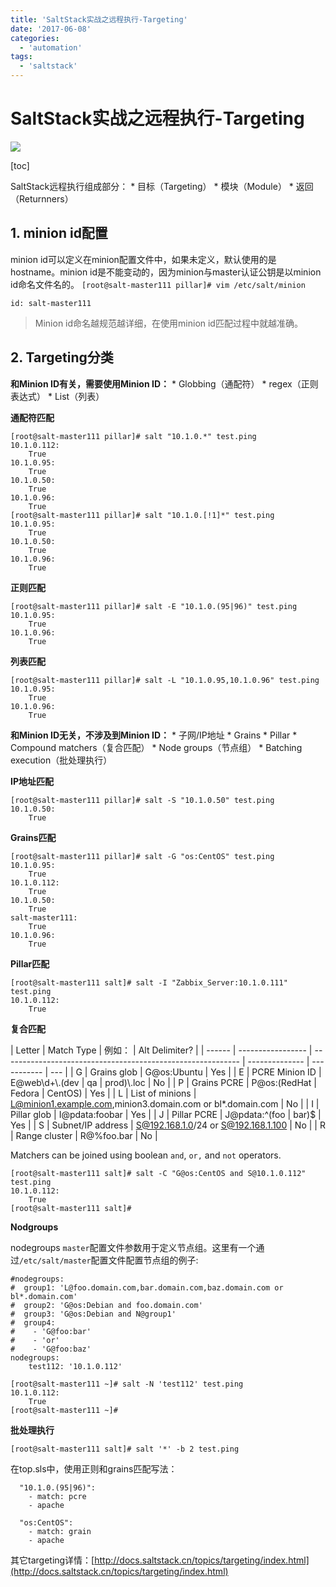 ```yaml
---
title: 'SaltStack实战之远程执行-Targeting'
date: '2017-06-08'
categories:
  - 'automation'
tags:
  - 'saltstack'
---
```


# SaltStack实战之远程执行-Targeting

![](images/saltstack_logo-300x154.png)

\[toc\]

SaltStack远程执行组成部分： \* 目标（Targeting） \* 模块（Module） \* 返回（Returnners）

## 1. minion id配置

minion id可以定义在minion配置文件中，如果未定义，默认使用的是hostname。minion id是不能变动的，因为minion与master认证公钥是以minion id命名文件名的。 `[root@salt-master111 pillar]# vim /etc/salt/minion`

```
id: salt-master111
```

> Minion id命名越规范越详细，在使用minion id匹配过程中就越准确。

## 2. Targeting分类

**和Minion ID有关，需要使用Minion ID：** \* Globbing（通配符） \* regex（正则表达式） \* List（列表）

**通配符匹配**

```
[root@salt-master111 pillar]# salt "10.1.0.*" test.ping
10.1.0.112:
    True
10.1.0.95:
    True
10.1.0.50:
    True
10.1.0.96:
    True
[root@salt-master111 pillar]# salt "10.1.0.[!1]*" test.ping
10.1.0.95:
    True
10.1.0.50:
    True
10.1.0.96:
    True
```

**正则匹配**

```
[root@salt-master111 pillar]# salt -E "10.1.0.(95|96)" test.ping
10.1.0.95:
    True
10.1.0.96:
    True
```

**列表匹配**

```
[root@salt-master111 pillar]# salt -L "10.1.0.95,10.1.0.96" test.ping
10.1.0.95:
    True
10.1.0.96:
    True
```

**和Minion ID无关，不涉及到Minion ID：** \* 子网/IP地址 \* Grains \* Pillar \* Compound matchers（复合匹配） \* Node groups（节点组） \* Batching execution（批处理执行）

**IP地址匹配**

```
[root@salt-master111 pillar]# salt -S "10.1.0.50" test.ping
10.1.0.50:
    True
```

**Grains匹配**

```
[root@salt-master111 pillar]# salt -G "os:CentOS" test.ping
10.1.0.95:
    True
10.1.0.112:
    True
10.1.0.50:
    True
salt-master111:
    True
10.1.0.96:
    True
```

**Pillar匹配**

```
[root@salt-master111 salt]# salt -I "Zabbix_Server:10.1.0.111" test.ping
10.1.0.112:
    True
```

**复合匹配**

| Letter | Match Type        | 例如：                                                      | Alt Delimiter? |
| ------ | ----------------- | ----------------------------------------------------------- | -------------- | ----------- | --- |
| G      | Grains glob       | G@os:Ubuntu                                                 | Yes            |
| E      | PCRE Minion ID    | E@web\\d+\\.(dev                                            | qa             | prod)\\.loc | No  |
| P      | Grains PCRE       | P@os:(RedHat                                                | Fedora         | CentOS)     | Yes |
| L      | List of minions   | L@minion1.example.com,minion3.domain.com or bl\*.domain.com | No             |
| I      | Pillar glob       | I@pdata:foobar                                              | Yes            |
| J      | Pillar PCRE       | J@pdata:^(foo                                               | bar)$          | Yes         |
| S      | Subnet/IP address | S@192.168.1.0/24 or S@192.168.1.100                         | No             |
| R      | Range cluster     | R@%foo.bar                                                  | No             |

Matchers can be joined using boolean `and`, `or,` and `not` operators.

```
[root@salt-master111 salt]# salt -C "G@os:CentOS and S@10.1.0.112" test.ping
10.1.0.112:
    True
[root@salt-master111 salt]#
```

**Nodgroups**

nodegroups `master`配置文件参数用于定义节点组。这里有一个通过`/etc/salt/master`配置文件配置节点组的例子:

```
#nodegroups:
#  group1: 'L@foo.domain.com,bar.domain.com,baz.domain.com or bl*.domain.com'
#  group2: 'G@os:Debian and foo.domain.com'
#  group3: 'G@os:Debian and N@group1'
#  group4:
#    - 'G@foo:bar'
#    - 'or'
#    - 'G@foo:baz'
nodegroups:
    test112: '10.1.0.112'
```

```
[root@salt-master111 ~]# salt -N 'test112' test.ping
10.1.0.112:
    True
[root@salt-master111 ~]#
```

**批处理执行**

```
[root@salt-master111 salt]# salt '*' -b 2 test.ping
```

在top.sls中，使用正则和grains匹配写法：

```
  "10.1.0.(95|96)":
    - match: pcre
    - apache

  "os:CentOS":
    - match: grain
    - apache
```

其它targeting详情：[http://docs.saltstack.cn/topics/targeting/index.html](http://docs.saltstack.cn/topics/targeting/index.html)
